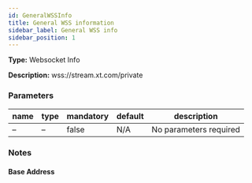 ```yaml
---
id: GeneralWSSInfo
title: General WSS information
sidebar_label: General WSS info
sidebar_position: 1
---
```


**Type:** Websocket Info

**Description:** wss://stream.xt.com/private

### Parameters

| name | type | mandatory | default | description            |
| ---- | ---- | --------- | ------- | ---------------------- |
| –    | –    | false     | N/A     | No parameters required |

### Notes

#### Base Address
